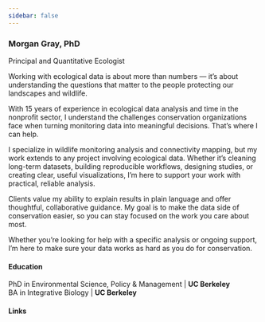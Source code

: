 ```yaml
---
sidebar: false
---
```


### Morgan Gray, PhD {#bio}
[Principal and Quantitative Ecologist]{.highlight-offset-teal}

Working with ecological data is about more than numbers — it’s about understanding the questions that matter to the people protecting our landscapes and wildlife.

With 15 years of experience in ecological data analysis and time in the nonprofit sector, I understand the challenges conservation organizations face when turning monitoring data into meaningful decisions. That’s where I can help.

I specialize in wildlife monitoring analysis and connectivity mapping, but my work extends to any project involving ecological data. Whether it’s cleaning long-term datasets, building reproducible workflows, designing studies, or creating clear, useful visualizations, I’m here to support your work with practical, reliable analysis.

Clients value my ability to explain results in plain language and offer thoughtful, collaborative guidance. My goal is to make the data side of conservation easier, so you can stay focused on the work you care about most.

Whether you’re looking for help with a specific analysis or ongoing support, I'm here to make sure your data works as hard as you do for conservation.

#### Education

PhD in Environmental Science, Policy & Management \| **UC Berkeley** \n\
BA in Integrative Biology \| **UC Berkeley**

#### Links

::: social-icons
<a href="https://github.com/morethangray" target="_blank" aria-label="GitHub"> <i class="fab fa-github fa-2x"></i> </a> <a href="https://www.linkedin.com/in/morgangray/" target="_blank" aria-label="LinkedIn"> <i class="fab fa-linkedin fa-2x"></i> </a> <a href="https://scholar.google.com/citations?user=JrvfM-cAAAAJ&hl=en&oi=sra" target="_blank" aria-label="Google Scholar"> <i class="fas fa-graduation-cap fa-2x"></i> </a>
:::
